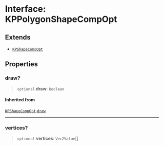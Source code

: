 # Interface: KPPolygonShapeCompOpt

## Extends

- [`KPShapeCompOpt`](/api/interfaces/KPShapeCompOpt)

## Properties

### draw?

> `optional` **draw**: `boolean`

#### Inherited from

[`KPShapeCompOpt`](/api/interfaces/KPShapeCompOpt).[`draw`](/api/interfaces/KPShapeCompOpt#draw)

***

### vertices?

> `optional` **vertices**: `Vec2Value`[]
